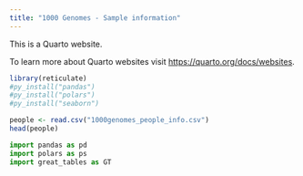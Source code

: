 ```yaml
---
title: "1000 Genomes - Sample information"
---
```


This is a Quarto website.

To learn more about Quarto websites visit <https://quarto.org/docs/websites>.

```r
library(reticulate)
#py_install("pandas")
#py_install("polars")
#py_install("seaborn")
```


```r
people <- read.csv("1000genomes_people_info.csv")
head(people)
```

```python
import pandas as pd
import polars as ps
import great_tables as GT
```

